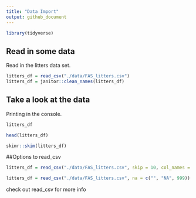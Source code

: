 ```yaml
---
title: "Data Import"
output: github_document
---
```


```r
library(tidyverse)
```

## Read in some data

Read in the litters data set.

```r
litters_df = read_csv("./data/FAS_litters.csv")
litters_df = janitor::clean_names(litters_df)
```

## Take a look at the data
Printing in the console.
```r
litters_df
```

```r
head(litters_df)
```

```r
skimr::skim(litters_df)
```

##Options to read_csv

```r
litters_df = read_csv("./data/FAS_litters.csv", skip = 10, col_names = FALSE)
```

```r
litters_df = read_csv("./data/FAS_litters.csv", na = c("", "NA", 999))
```

check out read_csv for more info
